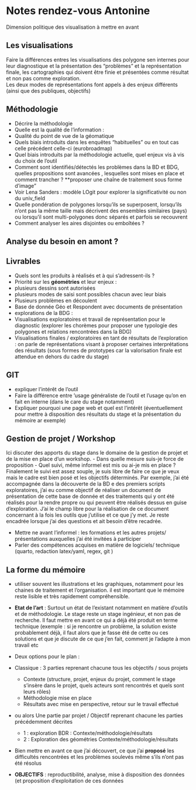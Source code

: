 # Notes rendez-vous Antonine {.unnumbered}

Dimension politique des visualisation à mettre en avant

## Les visualisations

Faire la différences entres les visualisations des polygone sen internes pour leur diagnostique et la présentation des "problèmes" et la représentation finale, les cartographies qui doivent être finie et présentées comme résultat et non pas comme exploration.\
Les deux modes de représentations font appels à des enjeux différents (ainsi que des publiques, objectifs)

## Méthodologie

-   Décrire la méthodologie
-   Quelle est la qualité de l'information :
-   Qualité du point de vue de la géomatique
-   Quels biais introduits dans les enquêtes "habituelles " ou en tout cas celle précédent celle-ci (eurobroadmap)
-   Quel biais introduits par la méthodologie actuelle, quel enjeux vis à vis du choix de l'outil
-   Comment sont identifiés/détectés les problèmes dans la BD et BDG, quelles propositions sont avancées , lesquelles sont mises en place et comment trancher ? \*\*proposer une chaîne de traitement sous forme d'image"
-   Voir Lena Sanders : modèle LOgit pour explorer la significativité ou non du univ_field
-   Quelle pondération de polygones lorsqu'ils se superposent, lorsqu'ils n'ont pas la même taille mais décrivent des ensembles similaires (pays) ou lorsqu'il sont multi-polygones donc séparés et parfois se recouvrent
-   Comment analyser les aires disjointes ou emboîtées ?

## Analyse du besoin en amont ?

## Livrables

-   Quels sont les produits à réalisés et à qui s'adressent-ils ?
-   Priorité sur les **géométries** et leur enjeux :
-   plusieurs dessins sont autorisées
-   plusieurs modes de saisi sont possibles chacun avec leur biais
-   Plusieurs problèmes en découlent
-   Base de donnée Géo et Respondent avec documents de présentation
-   explorations de la BDG :
-   Visualisations exploratoires et travail de représentation pour le diagnostic (explorer les chorèmes pour proposer une typologie des polygones et relations rencontrées dans la BDG)
-   Visualisations finales / exploratoires en tant de résultats de l'exploration : on parle de représentations visant à proposer certaines interprétations des résultats (sous formes de prototypes car la valorisation finale est attendue en dehors du cadre du stage)

## GIT

-   expliquer l'intérêt de l'outil
-   Faire la différence entre 'usage généraliste de l'outil et l'usage qu'on en fait en interne (dans le care du stage notamment)
-   Expliquer pourquoi une page web et quel est l'intérêt (éventuellement pour mettre à disposition des résultats du stage et la présentation du mémoire ar exemple)

## Gestion de projet / Workshop

Ici discuter des apports du stage dans le domaine de la gestion de projet et de la mise en place d'un workshop. - Dans quelle mesure suis-je force de proposition - Quel suivi, même informel est mis ou ai-je mis en place ? Finalement le suivi est assez souple, je suis libre de faire ce que je veux mais le cadre est bien posé et les objectifs déterminés. Par exemple, j'ai été accompagnée dans la découverte de la BD e des premiers scripts exploratoires, j'ai eu comme objectif de réaliser un document de présentation de cette base de donnée et des traitements qui y ont été réalisés pour la rendre propre ou qui peuvent être réalisés dessus en guise d'exploration. J'ai le champ libre pour la réalisation de ce document concernant à la fois les outils que j'utilise et ce que j'y met. Je reste encadrée lorsque j'ai des questions et ait besoin d'être recadrée.

-   Mettre ne avant l'informel : les formations et les autres projets/ présentations auxquelles j'ai été invitées à participer
-   Parler des compétences acquises en matière de logiciels/ technique (quarto, redaction latex/yaml, regex, git )

## La forme du mémoire

-   utiliser souvent les illustrations et les graphiques, notamment pour les chaines de traitement et l'organisation. il est important que le mémoire reste lisible et très rapidement compréhensible.

-   **Etat de l'art** : Surtout un état de l'existant notamment en matière d'outils et de méthodologie. Le stage reste un stage ingénieur, et non pas de recherche. Il faut mettre en avant ce qui a déjà été produit en terme technique (exemple : si je rencontre un problème, la solution existe probablement déjà, il faut alors que je fasse été de cette ou ces solutions et que je discute de ce que j'en fait, comment je l'adapte à mon travail etc

-   Deux options pour le plan :

-   Classique : 3 parties reprenant chacune tous les objectifs / sous projets

    -   Contexte (structure, projet, enjeux du projet, comment le stage s'insère dans le projet, quels acteurs sont rencontrés et quels sont leurs rôles)
    -   Méthodologie mise en place
    -   Résultats avec mise en perspective, retour sur le travail effectué

-   ou alors Une partie par projet / Objectif reprenant chacune les parties précédemment décrites

    -   1 : exploration BDR : Contexte/méthodologie/résultats
    -   2 : Exploration des géométries Contexte/méthodologie/résultats

-   Bien mettre en avant ce que j'ai découvert, ce que j'ai **proposé** les difficultés rencontrées et les problèmes soulevés même s'ils n'ont pas été résolus

-   **OBJECTIFS** : reproductibilité, analyse, mise à disposition des données (et proposition d'exploitation de ces données
